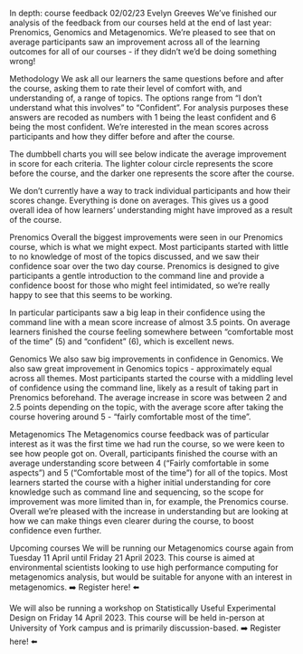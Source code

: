 In depth: course feedback
02/02/23		Evelyn Greeves
We’ve finished our analysis of the feedback from our courses held at the end of last year: Prenomics, Genomics and Metagenomics. We’re pleased to see that on average participants saw an improvement across all of the learning outcomes for all of our courses - if they didn’t we’d be doing something wrong!

Methodology
We ask all our learners the same questions before and after the course, asking them to rate their level of comfort with, and understanding of, a range of topics. The options range from “I don’t understand what this involves” to “Confident”. For analysis purposes these answers are recoded as numbers with 1 being the least confident and 6 being the most confident. We’re interested in the mean scores across participants and how they differ before and after the course.

The dumbbell charts you will see below indicate the average improvement in score for each criteria. The lighter colour circle represents the score before the course, and the darker one represents the score after the course.

We don’t currently have a way to track individual participants and how their scores change. Everything is done on averages. This gives us a good overall idea of how learners’ understanding might have improved as a result of the course.

Prenomics
Overall the biggest improvements were seen in our Prenomics course, which is what we might expect. Most participants started with little to no knowledge of most of the topics discussed, and we saw their confidence soar over the two day course. Prenomics is designed to give participants a gentle introduction to the command line and provide a confidence boost for those who might feel intimidated, so we’re really happy to see that this seems to be working.

In particular participants saw a big leap in their confidence using the command line with a mean score increase of almost 3.5 points. On average learners finished the course feeling somewhere between “comfortable most of the time” (5) and “confident” (6), which is excellent news.


Genomics
We also saw big improvements in confidence in Genomics. We also saw great improvement in Genomics topics - approximately equal across all themes. Most participants started the course with a middling level of confidence using the command line, likely as a result of taking part in Prenomics beforehand. The average increase in score was between 2 and 2.5 points depending on the topic, with the average score after taking the course hovering around 5 - “fairly comfortable most of the time”.


Metagenomics
The Metagenomics course feedback was of particular interest as it was the first time we had run the course, so we were keen to see how people got on. Overall, participants finished the course with an average understanding score between 4 (“Fairly comfortable in some aspects”) and 5 (“Comfortable most of the time”) for all of the topics. Most learners started the course with a higher initial understanding for core knowledge such as command line and sequencing, so the scope for improvement was more limited than in, for example, the Prenomics course. Overall we’re pleased with the increase in understanding but are looking at how we can make things even clearer during the course, to boost confidence even further.


Upcoming courses
We will be running our Metagenomics course again from Tuesday 11 April until Friday 21 April 2023. This course is aimed at environmental scientists looking to use high performance computing for metagenomics analysis, but would be suitable for anyone with an interest in metagenomics. ➡️ Register here! ⬅️

We will also be running a workshop on Statistically Useful Experimental Design on Friday 14 April 2023. This course will be held in-person at University of York campus and is primarily discussion-based. ➡️ Register here! ⬅️

